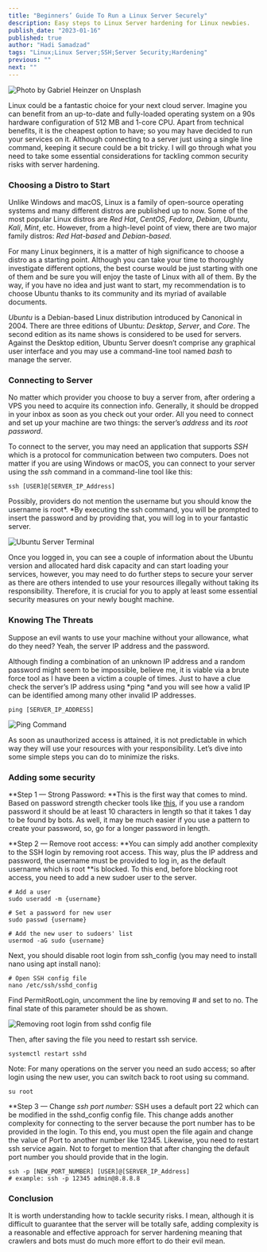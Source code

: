 ```yaml
---
title: "Beginners’ Guide To Run a Linux Server Securely"
description: Easy steps to Linux Server hardening for Linux newbies.
publish_date: "2023-01-16"
published: true
author: "Hadi Samadzad"
tags: "Linux;Linux Server;SSH;Server Security;Hardening"
previous: ""
next: ""
---
```


![Photo by [Gabriel Heinzer](https://unsplash.com/@6heinz3r?utm_source=medium&utm_medium=referral) on [Unsplash](https://unsplash.com?utm_source=medium&utm_medium=referral)](https://dev-to-uploads.s3.amazonaws.com/uploads/articles/5nzjxtbupdejj6221ax2.jpg)

Linux could be a fantastic choice for your next cloud server. Imagine you can benefit from an up-to-date and fully-loaded operating system on a 90s hardware configuration of 512 MB and 1-core CPU. Apart from technical benefits, it is the cheapest option to have; so you may have decided to run your services on it. Although connecting to a server just using a single line command, keeping it secure could be a bit tricky. I will go through what you need to take some essential considerations for tackling common security risks with server hardening.

### Choosing a Distro to Start

Unlike Windows and macOS, Linux is a family of open-source operating systems and many different distros are published up to now. Some of the most popular Linux distros are _Red Hat_, _CentOS_, _Fedora_, _Debian_, _Ubuntu_, _Kali_, _Mint_, etc. However, from a high-level point of view, there are two major family distros: _Red Hat-based_ and _Debian-based_.

For many Linux beginners, it is a matter of high significance to choose a distro as a starting point. Although you can take your time to thoroughly investigate different options, the best course would be just starting with one of them and be sure you will enjoy the taste of Linux with all of them. By the way, if you have no idea and just want to start, my recommendation is to choose Ubuntu thanks to its community and its myriad of available documents.

_Ubuntu_ is a Debian-based Linux distribution introduced by Canonical in 2004. There are three editions of Ubuntu: _Desktop_, _Server_, and _Core_. The second edition as its name shows is considered to be used for servers. Against the Desktop edition, Ubuntu Server doesn’t comprise any graphical user interface and you may use a command-line tool named _bash_ to manage the server.

### Connecting to Server

No matter which provider you choose to buy a server from, after ordering a VPS you need to acquire its connection info. Generally, it should be dropped in your inbox as soon as you check out your order. All you need to connect and set up your machine are two things: the server’s _address_ and its _root_ _password_.

To connect to the server, you may need an application that supports _SSH_ which is a protocol for communication between two computers. Does not matter if you are using Windows or macOS, you can connect to your server using the _ssh_ command in a command-line tool like this:

```shell
ssh [USER]@[SERVER_IP_Address]
```

Possibly, providers do not mention the username but you should know the username is root*. *By executing the ssh command, you will be prompted to insert the password and by providing that, you will log in to your fantastic server.

![Ubuntu Server Terminal](https://cdn-images-1.medium.com/max/2000/1*sw_6-uGwvFlzC3rKqphZUw.png)

Once you logged in, you can see a couple of information about the Ubuntu version and allocated hard disk capacity and can start loading your services, however, you may need to do further steps to secure your server as there are others intended to use your resources illegally without taking its responsibility. Therefore, it is crucial for you to apply at least some essential security measures on your newly bought machine.

### Knowing The Threats

Suppose an evil wants to use your machine without your allowance, what do they need? Yeah, the server IP address and the password.

Although finding a combination of an unknown IP address and a random password might seem to be impossible, believe me, it is viable via a brute force tool as I have been a victim a couple of times. Just to have a clue check the server’s IP address using *ping *and you will see how a valid IP can be identified among many other invalid IP addresses.

```shell
ping [SERVER_IP_ADDRESS]
```

![Ping Command](https://cdn-images-1.medium.com/max/2000/1*LAPc3jsxzfme9TeHrvdPBA.png)

As soon as unauthorized access is attained, it is not predictable in which way they will use your resources with your responsibility. Let’s dive into some simple steps you can do to minimize the risks.

### Adding some security

**Step 1 — Strong Password: **This is the first way that comes to mind. Based on password strength checker tools like [this](https://bitwarden.com/password-strength/), if you use a random password it should be at least 10 characters in length so that it takes 1 day to be found by bots. As well, it may be much easier if you use a pattern to create your password, so, go for a longer password in length.

**Step 2 — Remove root access: **You can simply add another complexity to the SSH login by removing root access. This way, plus the IP address and password, the username must be provided to log in, as the default username which is root \*\*is blocked. To this end, before blocking root access, you need to add a new sudoer user to the server.

```shell
# Add a user
sudo useradd -m {username}

# Set a password for new user
sudo passwd {username}

# Add the new user to sudoers' list
usermod -aG sudo {username}
```

Next, you should disable root login from ssh_config (you may need to install nano using apt install nano):

```shell
# Open SSH config file
nano /etc/ssh/sshd_config
```

Find PermitRootLogin, uncomment the line by removing # and set to no. The final state of this parameter should be as shown.

![Removing root login from *sshd* config file](https://cdn-images-1.medium.com/max/2000/1*k26hzEKAsxOWMJTh5auFiA.png)

Then, after saving the file you need to restart ssh service.

```shell
systemctl restart sshd
```

Note: For many operations on the server you need an sudo access; so after login using the new user, you can switch back to root using su command.

```shell
su root
```

**Step 3 — Change *ssh *port number:** SSH uses a default port 22 which can be modified in the sshd_config config file. This change adds another complexity for connecting to the server because the port number has to be provided in the login. To this end, you must open the file again and change the value of Port to another number like 12345. Likewise, you need to restart ssh service again. Not to forget to mention that after changing the default port number you should provide that in the login.

```shell
ssh -p [NEW_PORT_NUMBER] [USER]@[SERVER_IP_Address]
# example: ssh -p 12345 admin@8.8.8.8
```

### Conclusion

It is worth understanding how to tackle security risks. I mean, although it is difficult to guarantee that the server will be totally safe, adding complexity is a reasonable and effective approach for server hardening meaning that crawlers and bots must do much more effort to do their evil mean.
